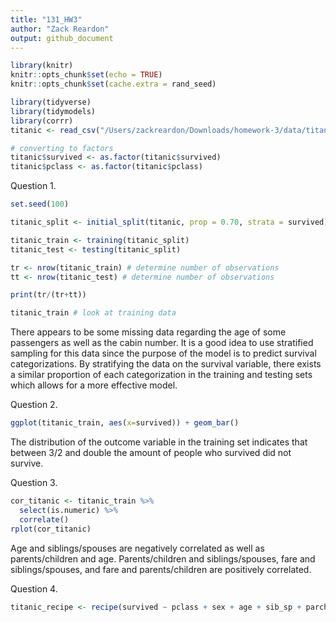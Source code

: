 ```yaml
---
title: "131_HW3"
author: "Zack Reardon"
output: github_document
---
```


```r
library(knitr)
knitr::opts_chunk$set(echo = TRUE)
knitr::opts_chunk$set(cache.extra = rand_seed)
```

```r
library(tidyverse)
library(tidymodels)
library(corrr)
titanic <- read_csv("/Users/zackreardon/Downloads/homework-3/data/titanic.csv")

# converting to factors
titanic$survived <- as.factor(titanic$survived)
titanic$pclass <- as.factor(titanic$pclass)
```

Question 1.

```r
set.seed(100)

titanic_split <- initial_split(titanic, prop = 0.70, strata = survived)

titanic_train <- training(titanic_split)
titanic_test <- testing(titanic_split)

tr <- nrow(titanic_train) # determine number of observations
tt <- nrow(titanic_test) # determine number of observations

print(tr/(tr+tt))

titanic_train # look at training data
```
There appears to be some missing data regarding the age of some passengers as well as the cabin number. It is a good idea to use stratified sampling for this data since the purpose of the model is to predict survival categorizations. By stratifying the data on the survival variable, there exists a similar proportion of each categorization in the training and testing sets which allows for a more effective model.

Question 2.

```r
ggplot(titanic_train, aes(x=survived)) + geom_bar()
```

The distribution of the outcome variable in the training set indicates that between 3/2 and double the amount of people who survived did not survive.

Question 3.

```r
cor_titanic <- titanic_train %>%
  select(is.numeric) %>%
  correlate()
rplot(cor_titanic)
```

Age and siblings/spouses are negatively correlated as well as parents/children and age. Parents/children and siblings/spouses, fare and siblings/spouses, and fare and parents/children are positively correlated.

Question 4.

```r
titanic_recipe <- recipe(survived ~ pclass + sex + age + sib_sp + parch + fare, data = titanic_train)

```